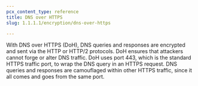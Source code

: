 ```yaml
---
pcx_content_type: reference
title: DNS over HTTPS
slug: 1.1.1.1/encryption/dns-over-https

---
```



With DNS over HTTPS (DoH), DNS queries and responses are encrypted and sent via the HTTP or HTTP/2 protocols. DoH ensures that attackers cannot forge or alter DNS traffic. DoH uses port 443, which is the standard HTTPS traffic port, to wrap the DNS query in an HTTPS request. DNS queries and responses are camouflaged within other HTTPS traffic, since it all comes and goes from the same port.

<DirectoryListing />
